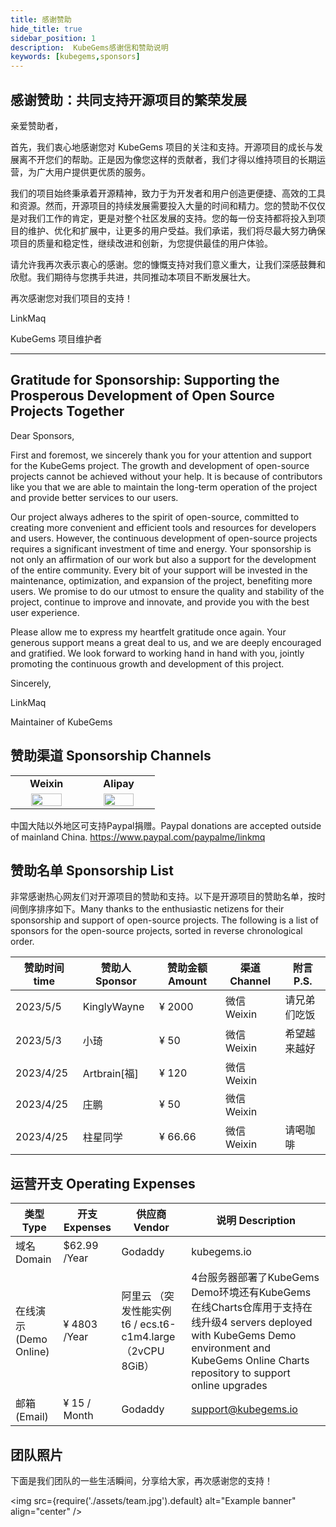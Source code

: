 ```yaml
---
title: 感谢赞助
hide_title: true
sidebar_position: 1
description:  KubeGems感谢信和赞助说明
keywords: [kubegems,sponsors]
---
```


## 感谢赞助：共同支持开源项目的繁荣发展

亲爱赞助者，

首先，我们衷心地感谢您对 KubeGems 项目的关注和支持。开源项目的成长与发展离不开您们的帮助。正是因为像您这样的贡献者，我们才得以维持项目的长期运营，为广大用户提供更优质的服务。

我们的项目始终秉承着开源精神，致力于为开发者和用户创造更便捷、高效的工具和资源。然而，开源项目的持续发展需要投入大量的时间和精力。您的赞助不仅仅是对我们工作的肯定，更是对整个社区发展的支持。您的每一份支持都将投入到项目的维护、优化和扩展中，让更多的用户受益。我们承诺，我们将尽最大努力确保项目的质量和稳定性，继续改进和创新，为您提供最佳的用户体验。

请允许我再次表示衷心的感谢。您的慷慨支持对我们意义重大，让我们深感鼓舞和欣慰。我们期待与您携手共进，共同推动本项目不断发展壮大。

再次感谢您对我们项目的支持！

LinkMaq

KubeGems 项目维护者

---

##  Gratitude for Sponsorship: Supporting the Prosperous Development of Open Source Projects Together

Dear Sponsors,

First and foremost, we sincerely thank you for your attention and support for the KubeGems project. The growth and development of open-source projects cannot be achieved without your help. It is because of contributors like you that we are able to maintain the long-term operation of the project and provide better services to our users.

Our project always adheres to the spirit of open-source, committed to creating more convenient and efficient tools and resources for developers and users. However, the continuous development of open-source projects requires a significant investment of time and energy. Your sponsorship is not only an affirmation of our work but also a support for the development of the entire community. Every bit of your support will be invested in the maintenance, optimization, and expansion of the project, benefiting more users. We promise to do our utmost to ensure the quality and stability of the project, continue to improve and innovate, and provide you with the best user experience.

Please allow me to express my heartfelt gratitude once again. Your generous support means a great deal to us, and we are deeply encouraged and gratified. We look forward to working hand in hand with you, jointly promoting the continuous growth and development of this project.

Sincerely,

LinkMaq

Maintainer of KubeGems

## 赞助渠道 Sponsorship Channels

<table>
    <tr>
      <td width="30%" align="center"><b>Weixin</b></td>
      <td width="30%" align="center"><b>Alipay</b></td>
    </tr>
    <tr>
        <td width="30%" align="center"><img src={require('./assets/weixin.jpg').default} width="70%"/></td>
        <td width="30%" align="center"><img src={require('./assets/alipay.jpg').default} width="70%"/></td>
    </tr>
</table>

中国大陆以外地区可支持Paypal捐赠。Paypal donations are accepted outside of mainland China.
https://www.paypal.com/paypalme/linkmq

## 赞助名单 Sponsorship List

非常感谢热心网友们对开源项目的赞助和支持。以下是开源项目的赞助名单，按时间倒序排序如下。Many thanks to the enthusiastic netizens for their sponsorship and support of open-source projects. The following is a list of sponsors for the open-source projects, sorted in reverse chronological order.

|赞助时间 time |赞助人 Sponsor| 赞助金额 Amount|渠道 Channel |附言 P.S.|
| --- | --- | --- | --- | --- |
|2023/5/5 | KinglyWayne |  ¥ 2000 | 微信 Weixin | 请兄弟们吃饭 |
|2023/5/3 | 小琦 |  ¥ 50 | 微信 Weixin | 希望越来越好 |
|2023/4/25 | Artbrain[福] |  ¥ 120 | 微信 Weixin | |
|2023/4/25 | 庄鹏 |  ¥ 50 | 微信 Weixin | |
|2023/4/25 | 柱星同学 |  ¥ 66.66 | 微信 Weixin | 请喝咖啡|


## 运营开支 Operating Expenses

| 类型 Type | 开支 Expenses | 供应商 Vendor | 说明 Description |
| --- | --- | --- | --- |
|域名 Domain| $62.99 /Year | Godaddy | kubegems.io |
|在线演示(Demo Online)| ¥ 4803 /Year | 阿里云 （突发性能实例 t6 / ecs.t6-c1m4.large（2vCPU 8GiB） | 4台服务器部署了KubeGems Demo环境还有KubeGems 在线Charts仓库用于支持在线升级4 servers deployed with KubeGems Demo environment and KubeGems Online Charts repository to support online upgrades |
|邮箱 (Email)| ¥ 15 / Month | Godaddy | support@kubegems.io |

## 团队照片

下面是我们团队的一些生活瞬间，分享给大家，再次感谢您的支持！

<img
  src={require('./assets/team.jpg').default}
  alt="Example banner"
  align="center"
/>
